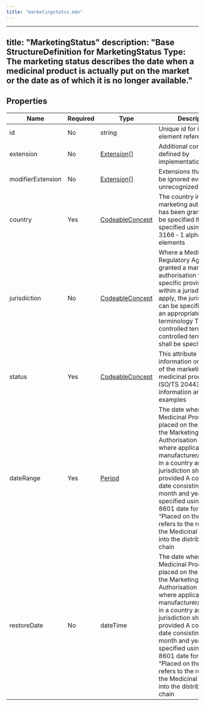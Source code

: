 ```yaml
---
title: "marketingstatus.mdx"
---
```


---
title: "MarketingStatus"
description: "Base StructureDefinition for MarketingStatus Type: The marketing status describes the date when a medicinal product is actually put on the market or the date as of which it is no longer available."
---

## Properties

| Name              | Required | Type                                                            | Description                                                                                                                                                                                                                                                                                                                                                                                                         |
| ----------------- | -------- | --------------------------------------------------------------- | ------------------------------------------------------------------------------------------------------------------------------------------------------------------------------------------------------------------------------------------------------------------------------------------------------------------------------------------------------------------------------------------------------------------- |
| id                | No       | string                                                          | Unique id for inter-element referencing                                                                                                                                                                                                                                                                                                                                                                             |
| extension         | No       | [Extension](/medical-api/fhir/data-types/extension)[]           | Additional content defined by implementations                                                                                                                                                                                                                                                                                                                                                                       |
| modifierExtension | No       | [Extension](/medical-api/fhir/data-types/extension)[]           | Extensions that cannot be ignored even if unrecognized                                                                                                                                                                                                                                                                                                                                                              |
| country           | Yes      | [CodeableConcept](/medical-api/fhir/data-types/codeableconcept) | The country in which the marketing authorisation has been granted shall be specified It should be specified using the ISO 3166 ‑ 1 alpha-2 code elements                                                                                                                                                                                                                                                            |
| jurisdiction      | No       | [CodeableConcept](/medical-api/fhir/data-types/codeableconcept) | Where a Medicines Regulatory Agency has granted a marketing authorisation for which specific provisions within a jurisdiction apply, the jurisdiction can be specified using an appropriate controlled terminology The controlled term and the controlled term identifier shall be specified                                                                                                                        |
| status            | Yes      | [CodeableConcept](/medical-api/fhir/data-types/codeableconcept) | This attribute provides information on the status of the marketing of the medicinal product See ISO/TS 20443 for more information and examples                                                                                                                                                                                                                                                                      |
| dateRange         | Yes      | [Period](/medical-api/fhir/data-types/period)                   | The date when the Medicinal Product is placed on the market by the Marketing Authorisation Holder (or where applicable, the manufacturer/distributor) in a country and/or jurisdiction shall be provided A complete date consisting of day, month and year shall be specified using the ISO 8601 date format NOTE “Placed on the market” refers to the release of the Medicinal Product into the distribution chain |
| restoreDate       | No       | dateTime                                                        | The date when the Medicinal Product is placed on the market by the Marketing Authorisation Holder (or where applicable, the manufacturer/distributor) in a country and/or jurisdiction shall be provided A complete date consisting of day, month and year shall be specified using the ISO 8601 date format NOTE “Placed on the market” refers to the release of the Medicinal Product into the distribution chain |
